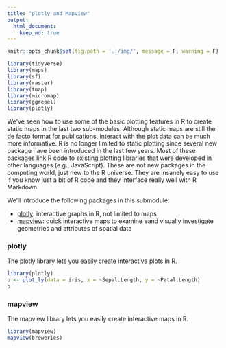 ```yaml
---
title: "plotly and Mapview"
output: 
  html_document:
    keep_md: true
---
```


```r
knitr::opts_chunk$set(fig.path = '../img/', message = F, warning = F)

library(tidyverse)
library(maps)
library(sf)
library(raster)
library(tmap)
library(micromap)
library(ggrepel)
library(plotly)
```

We've seen how to use some of the basic plotting features in R to create static maps in the last two sub-modules.  Although static maps are still the de facto format for publications, interact with the plot data can be much more informative.  R is no longer limited to static plotting since several new package have been introduced in the last few years.  Most of these packages link R code to existing plotting libraries that were developed in other languages (e.g., JavaScript).  These are not new packages in the computing world, just new to the R universe.  They are insanely easy to use if you know just a bit of R code and they interface really well with R Markdown.  

We'll introduce the following packages in this submodule:

* [plotly](https://plot.ly/r/): interactive graphs in R, not limited to maps
* [mapview](https://github.com/r-spatial/mapview): quick interactive maps to examine eand visually investigate geometries and attributes of spatial data

<!-- https://moderndata.plot.ly/visualizing-geo-spatial-data-with-sf-and-plotly/ -->

### plotly

The plotly library lets you easily create interactive plots in R.
 
```r
library(plotly)
p <- plot_ly(data = iris, x = ~Sepal.Length, y = ~Petal.Length)
p
```

### mapview

The mapview library lets you easily create interactive maps in R.

```r
library(mapview)
mapview(breweries)
```